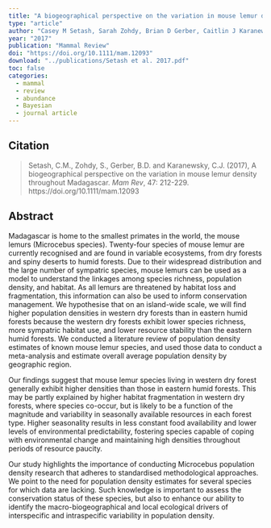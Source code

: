 ```yaml
---
title: "A biogeographical perspective on the variation in mouse lemur density throughout Madagascar"
type: "article"
author: "Casey M Setash, Sarah Zohdy, Brian D Gerber, Caitlin J Karanewsky"
year: "2017"
publication: "Mammal Review"
doi: "https://doi.org/10.1111/mam.12093"
download: "../publications/Setash et al. 2017.pdf"
toc: false
categories:
  - mammal
  - review
  - abundance
  - Bayesian
  - journal article
---
```


## Citation 

> Setash, C.M., Zohdy, S., Gerber, B.D. and Karanewsky, C.J. (2017), A biogeographical perspective on the variation in mouse lemur density throughout Madagascar. *Mam Rev*, 47: 212-229. https://doi.org/10.1111/mam.12093

## Abstract

Madagascar is home to the smallest primates in the world, the mouse lemurs (Microcebus species). Twenty-four species of mouse lemur are currently recognised and are found in variable ecosystems, from dry forests and spiny deserts to humid forests. Due to their widespread distribution and the large number of sympatric species, mouse lemurs can be used as a model to understand the linkages among species richness, population density, and habitat. As all lemurs are threatened by habitat loss and fragmentation, this information can also be used to inform conservation management.
We hypothesise that on an island-wide scale, we will find higher population densities in western dry forests than in eastern humid forests because the western dry forests exhibit lower species richness, more sympatric habitat use, and lower resource stability than the eastern humid forests.
We conducted a literature review of population density estimates of known mouse lemur species, and used those data to conduct a meta-analysis and estimate overall average population density by geographic region.

Our findings suggest that mouse lemur species living in western dry forest generally exhibit higher densities than those in eastern humid forests. This may be partly explained by higher habitat fragmentation in western dry forests, where species co-occur, but is likely to be a function of the magnitude and variability in seasonally available resources in each forest type. Higher seasonality results in less constant food availability and lower levels of environmental predictability, fostering species capable of coping with environmental change and maintaining high densities throughout periods of resource paucity.

Our study highlights the importance of conducting Microcebus population density research that adheres to standardised methodological approaches. We point to the need for population density estimates for several species for which data are lacking. Such knowledge is important to assess the conservation status of these species, but also to enhance our ability to identify the macro-biogeographical and local ecological drivers of interspecific and intraspecific variability in population density.
